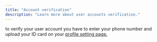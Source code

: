 ```yaml
---
title: "Account verification"
description: "Learn more about user accounts verification."
---
```


to verify your user account you have to enter your phone number and upload your ID card on your [profile setting page.](https://pay.chargily.io/test/dashboard/profile "profile setting page.")